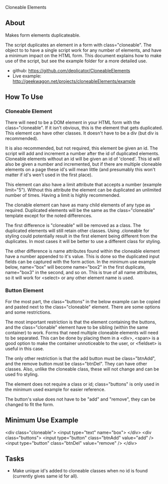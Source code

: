 Cloneable Elements

==About==
Makes form elements duplicateable.

The script duplicates an element in a form with class="cloneable". The object to to have a single script work for any number of elements, and have a minimum impact on the HTML form. This document explains how to make use of the script, but see the example folder for a more detailed use.

* github: https://github.com/deplicator/CloneableElements
* Live example: http://geekwagon.net/projects/cloneableElements/example

==How To Use==
===Cloneable Element===
There will need to be a DOM element in your HTML form with the class="cloneable". If it isn't obvious, this is the element that gets duplicated. This element can have other classes. It doesn't have to be a div (but div is recommended).

It is also recommended, but not required, this element be given an id. The script will add and increment a number after the id of duplicated elements. Cloneable elements without an id will be given an id of 'cloned'. This id will also be given a number and incremented, but if there are multiple cloneable elements on a page these id's will mean little (and presumably this won't matter if id's wen't used in the first place).

This element can also have a limit attribute that accepts a number (example limit="5"). Without this attribute the element can be duplicated an unlimited number of times. Having a limit is highly recommended.

The clonable element can have as many child elements of any type as required. Duplicated elements will be the same as the class="cloneable" template except for the noted differences.

The first difference is "cloneable" will be removed as a class. The duplicated elements will still retain other classes. Using .cloneable for styling could potentially result in the first element being different from the duplicates. In most cases it will be better to use a different class for styling.

The other difference is name attributes found within the cloneable element have a number appended to it's value. This is done so the duplicated input fields can be captured with the form action. In the minimum use example below, name="box" will become name="box2" in the first duplicate, name="box3" in the second, and so on. This is true of all name attributes, so it will work for <nowiki><select></nowiki> or any other element name is used.

===Button Element===
For the most part, the class="buttons" in the below example can be copied and pasted next to the class="cloneable" element. There are some options and some restrictions.

The most important restriction is that the element containing the buttons, and the class="clonable" element have to be sibling (within the same container) to work. Forms that need multiple cloneable elements will need to be separated. This can be done by placing them in a <nowiki><div>, <span></nowiki> is a good option to make the container unnoticeable  to the user, or <nowiki><fieldset></nowiki> is useful in this case.

The only other restriction is that the add button must be class="btnAdd", and the remove button must be class="btnDel". They can have other classes. Also, unlike the cloneable class, these will not change and can be used fro styling.

The element does not require a class or id; class="buttons" is only used in the minimum used example for easier reference.

The button's value does not have to be "add" and "remove", they can be changed to fit the form.

==Minimum Use Example==
<nowiki>
<div class="cloneable">

<input type="text" name="box">

</div>

<div class="buttons">

<input type="button" class="btnAdd" value="add" />

<input type="button" class="btnDel" value="remove" />

</div>

</nowiki>


==Tasks==
* Make unique id's added to cloneable classes when no id is found (currently gives same id for all).

